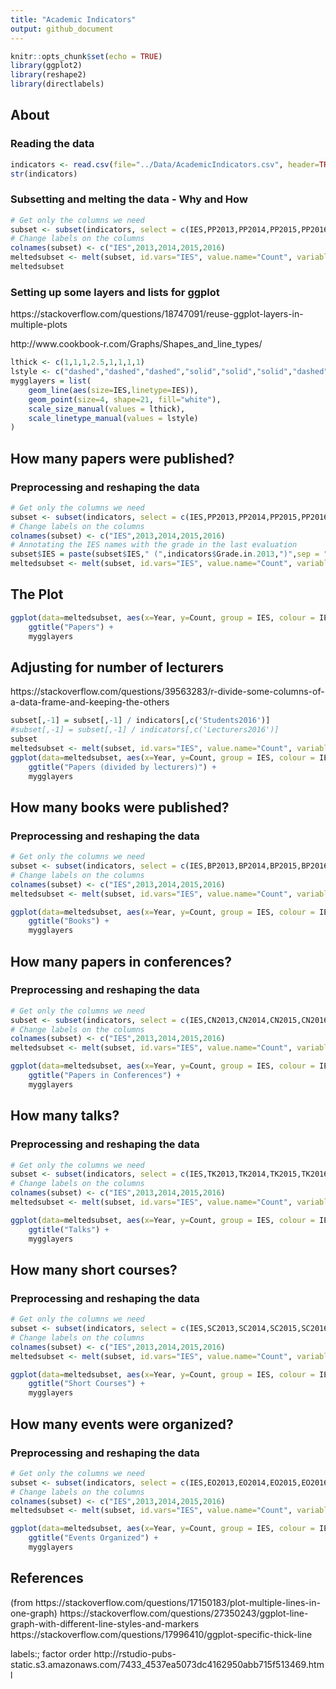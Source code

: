 ```yaml
---
title: "Academic Indicators"
output: github_document
---
```


```r
knitr::opts_chunk$set(echo = TRUE)
library(ggplot2)
library(reshape2)
library(directlabels)
```

## About

### Reading the data

```r
indicators <- read.csv(file="../Data/AcademicIndicators.csv", header=TRUE, sep=",", stringsAsFactors=FALSE)
str(indicators)
```

### Subsetting and melting the data - Why and How

```r
# Get only the columns we need
subset <- subset(indicators, select = c(IES,PP2013,PP2014,PP2015,PP2016))
# Change labels on the columns
colnames(subset) <- c("IES",2013,2014,2015,2016)
meltedsubset <- melt(subset, id.vars="IES", value.name="Count", variable.name="Year")
meltedsubset
```

### Setting up some layers and lists for ggplot

https://stackoverflow.com/questions/18747091/reuse-ggplot-layers-in-multiple-plots

http://www.cookbook-r.com/Graphs/Shapes_and_line_types/

```r
lthick <- c(1,1,1,2.5,1,1,1,1)
lstyle <- c("dashed","dashed","dashed","solid","solid","solid","dashed","dashed")
mygglayers = list(
    geom_line(aes(size=IES,linetype=IES)),
    geom_point(size=4, shape=21, fill="white"),
    scale_size_manual(values = lthick),
    scale_linetype_manual(values = lstyle)
)
```




## How many papers were published?

### Preprocessing and reshaping the data

```r
# Get only the columns we need
subset <- subset(indicators, select = c(IES,PP2013,PP2014,PP2015,PP2016))
# Change labels on the columns
colnames(subset) <- c("IES",2013,2014,2015,2016)
# Annotating the IES names with the grade in the last evaluation 
subset$IES = paste(subset$IES," (",indicators$Grade.in.2013,")",sep = "")
meltedsubset <- melt(subset, id.vars="IES", value.name="Count", variable.name="Year")
```

## The Plot

```r
ggplot(data=meltedsubset, aes(x=Year, y=Count, group = IES, colour = IES)) +
    ggtitle("Papers") +
    mygglayers
```

## Adjusting for number of lecturers

https://stackoverflow.com/questions/39563283/r-divide-some-columns-of-a-data-frame-and-keeping-the-others

```r
subset[,-1] = subset[,-1] / indicators[,c('Students2016')]
#subset[,-1] = subset[,-1] / indicators[,c('Lecturers2016')]
subset
meltedsubset <- melt(subset, id.vars="IES", value.name="Count", variable.name="Year")
ggplot(data=meltedsubset, aes(x=Year, y=Count, group = IES, colour = IES)) +
    ggtitle("Papers (divided by lecturers)") +
    mygglayers
```




## How many books were published?

### Preprocessing and reshaping the data

```r
# Get only the columns we need
subset <- subset(indicators, select = c(IES,BP2013,BP2014,BP2015,BP2016))
# Change labels on the columns
colnames(subset) <- c("IES",2013,2014,2015,2016)
meltedsubset <- melt(subset, id.vars="IES", value.name="Count", variable.name="Year")
```

```r
ggplot(data=meltedsubset, aes(x=Year, y=Count, group = IES, colour = IES)) +
    ggtitle("Books") +
    mygglayers
```

## How many papers in conferences?

### Preprocessing and reshaping the data

```r
# Get only the columns we need
subset <- subset(indicators, select = c(IES,CN2013,CN2014,CN2015,CN2016))
# Change labels on the columns
colnames(subset) <- c("IES",2013,2014,2015,2016)
meltedsubset <- melt(subset, id.vars="IES", value.name="Count", variable.name="Year")
```

```r
ggplot(data=meltedsubset, aes(x=Year, y=Count, group = IES, colour = IES)) +
    ggtitle("Papers in Conferences") +
    mygglayers
```

## How many talks?

### Preprocessing and reshaping the data

```r
# Get only the columns we need
subset <- subset(indicators, select = c(IES,TK2013,TK2014,TK2015,TK2016))
# Change labels on the columns
colnames(subset) <- c("IES",2013,2014,2015,2016)
meltedsubset <- melt(subset, id.vars="IES", value.name="Count", variable.name="Year")
```

```r
ggplot(data=meltedsubset, aes(x=Year, y=Count, group = IES, colour = IES)) +
    ggtitle("Talks") +
    mygglayers
```


## How many short courses?

### Preprocessing and reshaping the data

```r
# Get only the columns we need
subset <- subset(indicators, select = c(IES,SC2013,SC2014,SC2015,SC2016))
# Change labels on the columns
colnames(subset) <- c("IES",2013,2014,2015,2016)
meltedsubset <- melt(subset, id.vars="IES", value.name="Count", variable.name="Year")
```

```r
ggplot(data=meltedsubset, aes(x=Year, y=Count, group = IES, colour = IES)) +
    ggtitle("Short Courses") +
    mygglayers
```

## How many events were organized?

### Preprocessing and reshaping the data

```r
# Get only the columns we need
subset <- subset(indicators, select = c(IES,EO2013,EO2014,EO2015,EO2016))
# Change labels on the columns
colnames(subset) <- c("IES",2013,2014,2015,2016)
meltedsubset <- melt(subset, id.vars="IES", value.name="Count", variable.name="Year")
```

```r
ggplot(data=meltedsubset, aes(x=Year, y=Count, group = IES, colour = IES)) +
    ggtitle("Events Organized") +
    mygglayers
```

## References


 (from https://stackoverflow.com/questions/17150183/plot-multiple-lines-in-one-graph)
 https://stackoverflow.com/questions/27350243/ggplot-line-graph-with-different-line-styles-and-markers
https://stackoverflow.com/questions/17996410/ggplot-specific-thick-line

labels:; factor order http://rstudio-pubs-static.s3.amazonaws.com/7433_4537ea5073dc4162950abb715f513469.html
